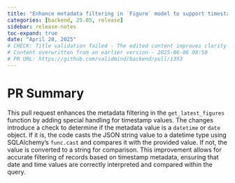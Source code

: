 ```yaml
---
title: "Enhance metadata filtering in `Figure` model to support timestamp values (#1393)"
categories: [backend, 25.05, release]
sidebar: release-notes
toc-expand: true
date: "April 28, 2025"
# CHECK: Title validation failed - The edited content improves clarity and precision by enclosing "Figure" in backticks, indicating it is likely a class or model name in a programming context. Additionally, changing "handle" to "support" provides a more positive and proactive connotation, suggesting that the model will actively accommodate timestamp values rather than just manage them. Overall, the edit enhances readability and understanding for a technical audience.
# Content overwritten from an earlier version - 2025-06-06 08:50
# PR URL: https://github.com/validmind/backend/pull/1393
---
```


# PR Summary

This pull request enhances the metadata filtering in the `get_latest_figures` function by adding special handling for timestamp values. The changes introduce a check to determine if the metadata value is a `datetime` or `date` object. If it is, the code casts the JSON string value to a datetime type using SQLAlchemy's `func.cast` and compares it with the provided value. If not, the value is converted to a string for comparison. This improvement allows for accurate filtering of records based on timestamp metadata, ensuring that date and time values are correctly interpreted and compared within the query.